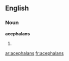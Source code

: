 ==English==

===Noun===
'''acephalans'''

# {{plural of|[[acephalan]]}}

[[ar:acephalans]]
[[fr:acephalans]]